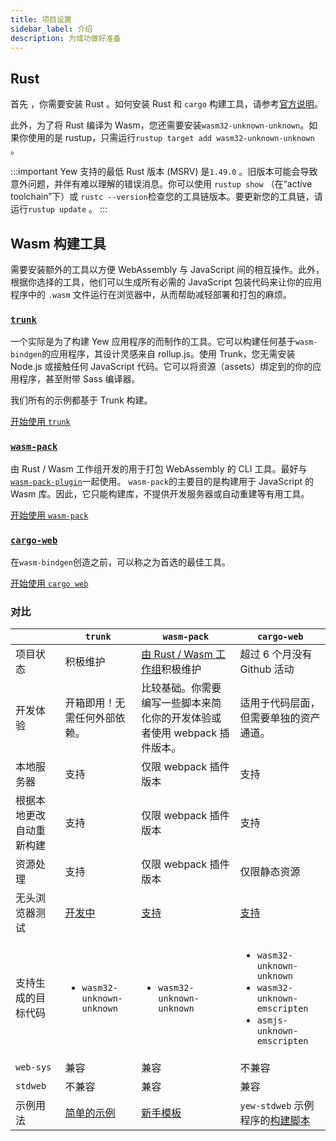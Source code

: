 ```yaml
---
title: 项目设置
sidebar_label: 介绍
description: 为成功做好准备
---
```


## Rust

首先 ，你需要安装 Rust 。如何安装 Rust 和 `cargo` 构建工具，请参考[官方说明](https://www.rust-lang.org/tools/install)。

此外，为了将 Rust 编译为 Wasm，您还需要安装`wasm32-unknown-unknown`。如果你使用的是 rustup，只需运行`rustup target add wasm32-unknown-unknown` 。

:::important
Yew 支持的最低 Rust 版本 (MSRV) 是`1.49.0` 。旧版本可能会导致意外问题，并伴有难以理解的错误消息。你可以使用 `rustup show` （在“active toolchain”下）或 `rustc --version`检查您的工具链版本。要更新您的工具链，请运行`rustup update` 。
:::

## **Wasm 构建工具**

需要安装额外的工具以方便 WebAssembly 与 JavaScript 间的相互操作。此外，根据你选择的工具，他们可以生成所有必需的 JavaScript 包装代码来让你的应用程序中的 `.wasm` 文件运行在浏览器中，从而帮助减轻部署和打包的麻烦。

### [**`trunk`**](https://github.com/thedodd/trunk/)

一个实际是为了构建 Yew 应用程序的而制作的工具。它可以构建任何基于`wasm-bindgen`的应用程序，其设计灵感来自 rollup.js。使用 Trunk，您无需安装 Node.js 或接触任何 JavaScript 代码。它可以将资源（assets）绑定到的你的应用程序，甚至附带 Sass 编译器。

我们所有的示例都基于 Trunk 构建。

[开始使用 `trunk`](project-setup/using-trunk.mdx)

### [**`wasm-pack`**](https://drager.github.io/wasm-pack/book/)

由 Rust / Wasm 工作组开发的用于打包 WebAssembly 的 CLI 工具。最好与[`wasm-pack-plugin`](https://github.com/wasm-tool/wasm-pack-plugin)一起使用。 `wasm-pack`的主要目的是构建用于 JavaScript 的 Wasm 库。因此，它只能构建库，不提供开发服务器或自动重建等有用工具。

[开始使用 `wasm-pack`](project-setup/using-wasm-pack.mdx)

### [**`cargo-web`**](https://github.com/koute/cargo-web)

在`wasm-bindgen`创造之前，可以称之为首选的最佳工具。

[开始使用 `cargo web`](project-setup/using-cargo-web.mdx)

### 对比

|                          | `trunk`                                                                    | `wasm-pack`                                                               | `cargo-web`                                                                                                                                            |
| ------------------------ | -------------------------------------------------------------------------- | ------------------------------------------------------------------------- | ------------------------------------------------------------------------------------------------------------------------------------------------------ |
| 项目状态                 | 积极维护                                                                   | [由 Rust / Wasm 工作组](https://rustwasm.github.io)积极维护               | 超过 6 个月没有 Github 活动                                                                                                                            |
| 开发体验                 | 开箱即用！无需任何外部依赖。                                               | 比较基础。你需要编写一些脚本来简化你的开发体验或者使用 webpack 插件版本。 | 适用于代码层面，但需要单独的资产通道。                                                                                                                 |
| 本地服务器               | 支持                                                                       | 仅限 webpack 插件版本                                                     | 支持                                                                                                                                                   |
| 根据本地更改自动重新构建 | 支持                                                                       | 仅限 webpack 插件版本                                                     | 支持                                                                                                                                                   |
| 资源处理                 | 支持                                                                       | 仅限 webpack 插件版本                                                     | 仅限静态资源                                                                                                                                           |
| 无头浏览器测试           | [开发中](https://github.com/thedodd/trunk/issues/20)                       | [支持](https://github.com/drager/wasm-pack/book/commands/test.html)      | [支持](https://github.com/koute/cargo-web#features)                                                                                                    |
| 支持生成的目标代码       | <ul><li><code>wasm32-unknown-unknown</code></li></ul>                      | <ul><li><code>wasm32-unknown-unknown</code></li></ul>                     | <ul> <li><code>wasm32-unknown-unknown</code></li> <li><code>wasm32-unknown-emscripten</code></li> <li><code>asmjs-unknown-emscripten</code></li> </ul> |
| `web-sys`                | 兼容                                                                       | 兼容                                                                      | 不兼容                                                                                                                                                 |
| `stdweb`                 | 不兼容                                                                     | 兼容                                                                      | 兼容                                                                                                                                                   |
| 示例用法                 | <a href="https://github.com/yewstack/yew-wasm-pack-minimal">简单的示例</a> | [新手模板](https://github.com/yewstack/yew-wasm-pack-minimal)             | `yew-stdweb` 示例程序的[构建脚本](https://www.github.com/yewstack/yew/tree/master/packages/yew-stdweb/examples)                                        |
